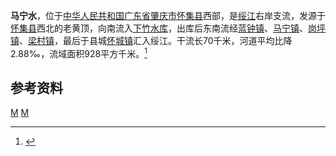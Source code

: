 {{Infobox River
  | river_name      = 马宁水
  | image_name      =
  | image_size      = 
  | caption         = 
  | origin          = [[广东省|广东省]][[怀集县|怀集县]][[蓝钟镇|蓝钟镇]]老黄顶
  | mouth           = 广东省怀集县[[怀城镇|怀城镇]][[绥江_(北江)|绥江]]
  | basin_countries = 广东省怀集县
  | length          = 70 km
  | elevation       = 
  | mouth_elevation = 
  | discharge       = 32.05 m<sup>3</sup>/s
  | watershed       = 928 km<sup>2</sup>
}}
'''马宁水'''，位于[[中华人民共和国|中华人民共和国]][[广东省|广东省]][[肇庆市|肇庆市]][[怀集县|怀集县]]西部，是[[绥江_(北江)|绥江]]右岸支流，发源于[[怀集县|怀集县]]西北的老黄顶，向南流入[[下竹水库|下竹水库]]，出库后东南流经[[蓝钟镇|蓝钟镇]]、[[马宁镇|马宁镇]]、[[岗坪镇|岗坪镇]]、[[梁村镇_(怀集县)|梁村镇]]，最后于县城[[怀城镇|怀城镇]]汇入绥江。干流长70千米，河道平均比降2.88‰，流域面积928平方千米。<ref name="中国河湖大典">{{cite book zh |author=《[[中国河湖大典|中国河湖大典]]》编纂委员会 |title=《中国河湖大典·珠江卷》 |format=M |edition=1 |location=北京 |publisher=中国水利水电出版社 |date=2013年1月 |pages=252页 |id= ISBN 978-7-5170-0561-2}}</ref>

==参考资料==
{{reflist}}

[[Category:北江水系|M]]
[[Category:广东河流|M]]